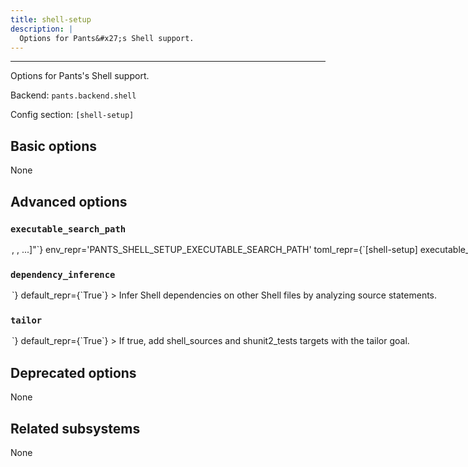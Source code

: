 ```yaml
---
title: shell-setup
description: |
  Options for Pants&#x27;s Shell support.
---
```



---

Options for Pants&#x27;s Shell support.

Backend: <span className="color--primary">`pants.backend.shell`</span>

Config section: <span className="color--primary">`[shell-setup]`</span>

<span className={styles.options}>

## Basic options

None

## Advanced options

### `executable_search_path`

<Option
  cli_repr={`--shell-setup-executable-search-path="[<binary-paths>, <binary-paths>, ...]"`}
  env_repr='PANTS_SHELL_SETUP_EXECUTABLE_SEARCH_PATH'
  toml_repr={`[shell-setup]
executable_search_path = [
    <binary-paths>,
    <binary-paths>,
    ...,
]`}
  default_repr={`[\n  "<PATH>"\n]`}
>

The PATH value that will be used to find shells and to run certain processes like the shunit2 test runner.

The special string `"<PATH>"` will expand to the contents of the PATH env var.

</Option>

### `dependency_inference`

<Option
  cli_repr={`--[no-]shell-setup-dependency-inference`}
  env_repr='PANTS_SHELL_SETUP_DEPENDENCY_INFERENCE'
  toml_repr={`[shell-setup]
dependency_inference = <bool>`}
  default_repr={`True`}
>

Infer Shell dependencies on other Shell files by analyzing `source` statements.

</Option>

### `tailor`

<Option
  cli_repr={`--[no-]shell-setup-tailor`}
  env_repr='PANTS_SHELL_SETUP_TAILOR'
  toml_repr={`[shell-setup]
tailor = <bool>`}
  default_repr={`True`}
>

If true, add `shell_sources` and `shunit2_tests` targets with the `tailor` goal.

</Option>

## Deprecated options

None

## Related subsystems

None

</span>
